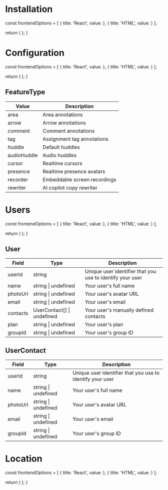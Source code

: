 
# Installation

  const frontendOptions = [
    { 
      title: 'React',
      value: <ReactInstallation sectionId="installation" />
    },
    { 
      title: 'HTML',
      value: <HTMLInstallation sectionId="installation" />
    }
  ];

  return (
    <StepTabs 
      frontendOptions={frontendOptions}
    />
  );
}

<InstallSteps />

# Configuration

  const frontendOptions = [
    {
      title: 'React',
      value: <ReactConfig sectionId="configuration" />
    },
    {
      title: 'HTML',
      value: <HTMLConfig sectionId="configuration" />
    }
  ];

  return (
    <StepTabs 
      frontendOptions={frontendOptions}
    />
  );
}

<ConfigSteps />

## FeatureType

| Value | Description |
| --- | --- |
| area | Area annotations |
| arrow | Arrow annotations |
| comment | Comment annotations |
| tag | Assignment tag annotations |
| huddle | Default huddles |
| audioHuddle | Audio huddles |
| cursor | Realtime cursors |
| presence | Realtime presence avatars |
| recorder | Embeddable screen recordings |
| rewriter | AI copilot copy rewriter |

# Users

  const frontendOptions = [
    {
      title: 'React',
      value: <ReactUsers sectionId="users" />
    },
    {
      title: 'HTML',
      value: <HTMLUsers sectionId="users" />
    }
  ];

  return (
    <StepTabs frontendOptions={frontendOptions} />
  );
}

<UserSteps />

## User

| Field | Type | Description |
| --- | --- | --- |
| userId | string | Unique user identifier that you use to identify your user |
| name | string \| undefined | Your user's full name |
| photoUrl | string \| undefined | Your user's avatar URL |
| email | string \| undefined | Your user's email  |
| contacts | UserContact[] \| undefined | Your user's manually defined contacts |
| plan | string \| undefined | Your user's plan |
| groupId | string \| undefined | Your user's group ID |

## UserContact

| Field | Type | Description |
| --- | --- | --- |
| userId | string | Unique user identifier that you use to identify your user |
| name | string \| undefined | Your user's full name |
| photoUrl | string \| undefined | Your user's avatar URL |
| email | string \| undefined | Your user's email  |
| groupId | string \| undefined | Your user's group ID |

# Location

  const frontendOptions = [
    {
      title: 'React',
      value: <ReactLocation sectionId="location" />
    },
    {
      title: 'HTML',
      value: <HTMLLocation sectionId="location" />
    }
  ];

  return (
    <StepTabs frontendOptions={frontendOptions} />
  );
}

<LocationSteps />
